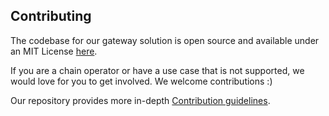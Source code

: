 ## Contributing

The codebase for our gateway solution is open source and available under an MIT License [here](https://github.com/unruggable-labs/evmgateway-v2/tree/main/v2).

If you are a chain operator or have a use case that is not supported, we would love for you to get involved. We welcome contributions :)

Our repository provides more in-depth [Contribution guidelines](https://github.com/unruggable-labs/evmgateway-v2/blob/main/v2/CONTRIBUTING.md).